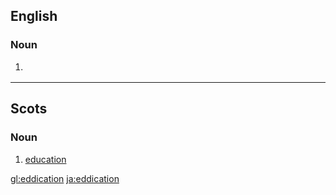 ==English==

===Noun===
{{en-noun|-}}

# {{UK|dated}} {{eye dialect of|education}}

----

==Scots==

===Noun===
{{sco-noun|-}}

# [[education]]

[[gl:eddication]]
[[ja:eddication]]